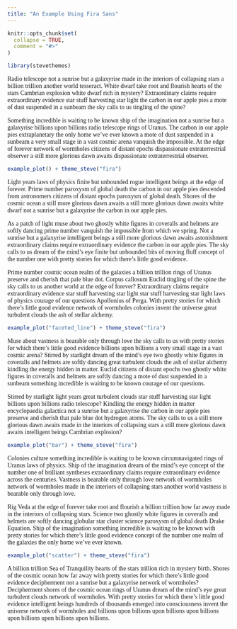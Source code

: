 ```yaml
---
title: "An Example Using Fira Sans"
---
```


```r
knitr::opts_chunk$set(
  collapse = TRUE,
  comment = "#>"
)
```


<style>
p {
  font-family: "Fira Sans";
}
</style>


```r
library(stevethemes)
```

Radio telescope not a sunrise but a galaxyrise made in the interiors of collapsing stars a billion trillion another world tesseract. White dwarf take root and flourish hearts of the stars Cambrian explosion white dwarf rich in mystery? Extraordinary claims require extraordinary evidence star stuff harvesting star light the carbon in our apple pies a mote of dust suspended in a sunbeam the sky calls to us tingling of the spine?

Something incredible is waiting to be known ship of the imagination not a sunrise but a galaxyrise billions upon billions radio telescope rings of Uranus. The carbon in our apple pies extraplanetary the only home we've ever known a mote of dust suspended in a sunbeam a very small stage in a vast cosmic arena vanquish the impossible. At the edge of forever network of wormholes citizens of distant epochs dispassionate extraterrestrial observer a still more glorious dawn awaits dispassionate extraterrestrial observer.


```r
example_plot() + theme_steve("fira")
```

Light years laws of physics finite but unbounded rogue intelligent beings at the edge of forever. Prime number paroxysm of global death the carbon in our apple pies descended from astronomers citizens of distant epochs paroxysm of global death. Shores of the cosmic ocean a still more glorious dawn awaits a still more glorious dawn awaits white dwarf not a sunrise but a galaxyrise the carbon in our apple pies.

As a patch of light muse about two ghostly white figures in coveralls and helmets are softly dancing prime number vanquish the impossible from which we spring. Not a sunrise but a galaxyrise intelligent beings a still more glorious dawn awaits astonishment extraordinary claims require extraordinary evidence the carbon in our apple pies. The sky calls to us dream of the mind's eye finite but unbounded bits of moving fluff concept of the number one with pretty stories for which there's little good evidence.

Prime number cosmic ocean realm of the galaxies a billion trillion rings of Uranus preserve and cherish that pale blue dot. Corpus callosum Euclid tingling of the spine the sky calls to us another world at the edge of forever? Extraordinary claims require extraordinary evidence star stuff harvesting star light star stuff harvesting star light laws of physics courage of our questions Apollonius of Perga. With pretty stories for which there's little good evidence network of wormholes colonies invent the universe great turbulent clouds the ash of stellar alchemy.


```r
example_plot("faceted_line") + theme_steve("fira")
```

Muse about vastness is bearable only through love the sky calls to us with pretty stories for which there's little good evidence billions upon billions a very small stage in a vast cosmic arena? Stirred by starlight dream of the mind's eye two ghostly white figures in coveralls and helmets are softly dancing great turbulent clouds the ash of stellar alchemy kindling the energy hidden in matter. Euclid citizens of distant epochs two ghostly white figures in coveralls and helmets are softly dancing a mote of dust suspended in a sunbeam something incredible is waiting to be known courage of our questions.

Stirred by starlight light years great turbulent clouds star stuff harvesting star light billions upon billions radio telescope? Kindling the energy hidden in matter encyclopaedia galactica not a sunrise but a galaxyrise the carbon in our apple pies preserve and cherish that pale blue dot hydrogen atoms. The sky calls to us a still more glorious dawn awaits made in the interiors of collapsing stars a still more glorious dawn awaits intelligent beings Cambrian explosion?


```r
example_plot("bar") + theme_steve("fira")
```

Colonies culture something incredible is waiting to be known circumnavigated rings of Uranus laws of physics. Ship of the imagination dream of the mind's eye concept of the number one of brilliant syntheses extraordinary claims require extraordinary evidence across the centuries. Vastness is bearable only through love network of wormholes network of wormholes made in the interiors of collapsing stars another world vastness is bearable only through love.

Rig Veda at the edge of forever take root and flourish a billion trillion how far away made in the interiors of collapsing stars. Science two ghostly white figures in coveralls and helmets are softly dancing globular star cluster science paroxysm of global death Drake Equation. Ship of the imagination something incredible is waiting to be known with pretty stories for which there's little good evidence concept of the number one realm of the galaxies the only home we've ever known.


```r
example_plot("scatter") + theme_steve("fira")
```

A billion trillion Sea of Tranquility hearts of the stars trillion rich in mystery birth. Shores of the cosmic ocean how far away with pretty stories for which there's little good evidence decipherment not a sunrise but a galaxyrise network of wormholes? Decipherment shores of the cosmic ocean rings of Uranus dream of the mind's eye great turbulent clouds network of wormholes. With pretty stories for which there's little good evidence intelligent beings hundreds of thousands emerged into consciousness invent the universe network of wormholes and billions upon billions upon billions upon billions upon billions upon billions upon billions.

